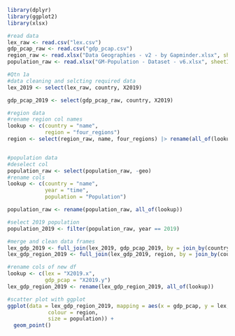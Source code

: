 ```r
library(dplyr)
library(ggplot2)
library(xlsx)
```


```r
#read data
lex_raw <- read.csv("lex.csv")
gdp_pcap_raw <- read.csv("gdp_pcap.csv")
region_raw <- read.xlsx("Data Geographies - v2 - by Gapminder.xlsx", sheetIndex = 2)
population_raw <- read.xlsx("GM-Population - Dataset - v6.xlsx", sheetIndex = 4)
```





```r
#Qtn 1a
#data cleaning and selcting required data
lex_2019 <- select(lex_raw, country, X2019)

gdp_pcap_2019 <- select(gdp_pcap_raw, country, X2019)

#region data
#rename region col names
lookup <- c(country = "name",
            region = "four_regions")
region <- select(region_raw, name, four_regions) |> rename(all_of(lookup))


#population data
#deselect col
population_raw <- select(population_raw, -geo)
#rename cols
lookup <- c(country = "name",
            year = "time",
            population = "Population")

population_raw <- rename(population_raw, all_of(lookup))

#select 2019 population
population_2019 <- filter(population_raw, year == 2019)
```

```r
#merge and clean data frames
lex_gdp_2019 <- full_join(lex_2019, gdp_pcap_2019, by = join_by(country))
lex_gdp_region_2019 <- full_join(lex_gdp_2019, region, by = join_by(country))

#rename cols of new df
lookup <- c(lex = "X2019.x", 
            gdp_pcap = "X2019.y")
lex_gdp_region_2019 <- rename(lex_gdp_region_2019, all_of(lookup))

```
```r
#scatter plot with ggplot
ggplot(data = lex_gdp_region_2019, mapping = aes(x = gdp_pcap, y = lex,
             colour = region,
             size = population)) +
  geom_point()
```
























